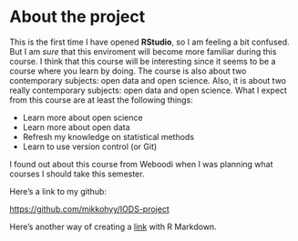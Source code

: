 
# About the project

This is the first time I have opened **RStudio**, so I am feeling a bit confused. But I am *sure* that this enviroment will become more familiar during this course. I think that this course will be interesting since it seems to be a course where you learn by doing. The course is also about two contemporary subjects: open data and open science. Also, it is about two really contemporary subjects: open data and open science. What I expect from this course are at least the following things:

* Learn more about open science
* Learn more about open data
* Refresh my knowledge on statistical methods
* Learn to use version control (or Git)

I found out about this course from Weboodi when I was planning what courses I should take this semester. 

Here's a link to my github:

<https://github.com/mikkohyy/IODS-project>

Here's another way of creating a [link](https://github.com/mikkohyy/IODS-project) with R Markdown.